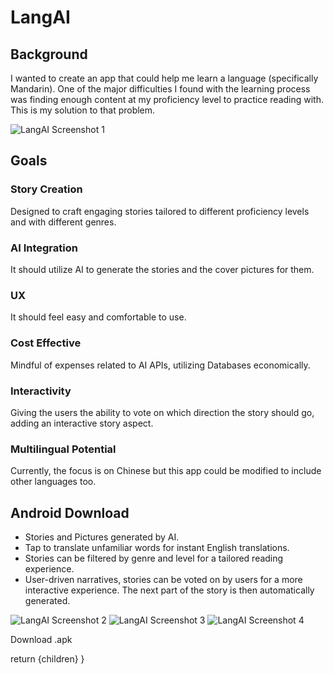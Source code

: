 
# LangAI

## Background

I wanted to create an app that could help me learn a language (specifically Mandarin). One of the major difficulties I found with the learning process was finding enough content at my proficiency level to practice reading with. This is my solution to that problem.

![LangAI Screenshot 1](/assets/LangAI/LangAI1.5.png)

## Goals

### Story Creation

Designed to craft engaging stories tailored to different proficiency levels and with different genres.

### AI Integration

It should utilize AI to generate the stories and the cover pictures for them.

### UX

It should feel easy and comfortable to use.

### Cost Effective

Mindful of expenses related to AI APIs, utilizing Databases economically.

### Interactivity

Giving the users the ability to vote on which direction the story should go, adding an interactive story aspect.

### Multilingual Potential

Currently, the focus is on Chinese but this app could be modified to include other languages too.

## Android Download

-  Stories and Pictures generated by AI.
-  Tap to translate unfamiliar words for instant English translations.
-  Stories can be filtered by genre and level for a tailored reading experience.
-  User-driven narratives, stories can be voted on by users for a more interactive experience. The next part of the story is then automatically generated.

![LangAI Screenshot 2](/assets/LangAI/LangAI2.png)
![LangAI Screenshot 3](/assets/LangAI/LangAI3.png)
![LangAI Screenshot 4](/assets/LangAI/LangAI4.png)

<Link
  download
  target="_blank"
  rel="noopener noreferrer"
  aria-label="Download .APK file for Android."
  href='#'
>
  Download .apk
</Link>

  return <MdxLayout>
    {children}
  </MdxLayout>
}
